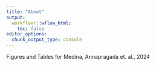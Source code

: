 ```yaml
---
title: "About"
output:
  workflowr::wflow_html:
    toc: false
editor_options:
  chunk_output_type: console
---
```


Figures and Tables for Medina, Annapragada et. al., 2024
